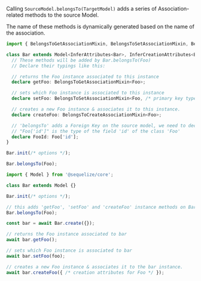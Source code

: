 
Calling `SourceModel.belongsTo(TargetModel)` adds a series of Association-related methods to the source Model.

The name of these methods is dynamically generated based on the name of the association.

<Tabs>
<TabItem value="ts" label="TypeScript">

```typescript
import { BelongsToGetAssociationMixin, BelongsToSetAssociationMixin, BelongsToCreateAssociationMixin, InferAttributes, InferCreationAttributes, Model } from '@sequelize/core';

class Bar extends Model<InferAttributes<Bar>, InferCreationAttributes<Bar>> {
  // These methods will be added by Bar.belongsTo(Foo)
  // Declare their typings like this:

  // returns the Foo instance associated to this instance
  declare getFoo: BelongsToGetAssociationMixin<Foo>;

  // sets which Foo instance is associated to this instance
  declare setFoo: BelongsToSetAssociationMixin<Foo, /* primary key type */ Foo['id']>;

  // creates a new Foo instance & associates it to this instance.
  declare createFoo: BelongsToCreateAssociationMixin<Foo>;

  // 'belongsTo' adds a Foreign Key on the source model, we need to declare it too:
  // "Foo['id']" is the type of the field 'id' of the class 'Foo'
  declare FooId: Foo['id'];
}

Bar.init(/* options */);

Bar.belongsTo(Foo);
```

</TabItem>
<TabItem value="js" label="JavaScript (CJS)">

```typescript
import { Model } from '@sequelize/core';

class Bar extends Model {}

Bar.init(/* options */);

// this adds 'getFoo', 'setFoo' and 'createFoo' instance methods on Bar
Bar.belongsTo(Foo);

const bar = await Bar.create({});

// returns the Foo instance associated to bar
await bar.getFoo();

// sets which Foo instance is associated to bar
await bar.setFoo(foo);

// creates a new Foo instance & associates it to the bar instance.
await bar.createFoo({ /* creation attributes for Foo */ });
```

</TabItem>
</Tabs>
